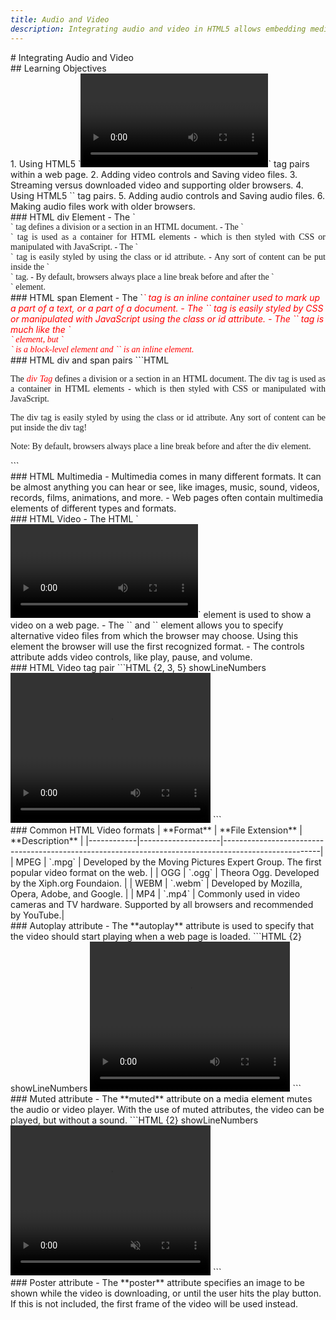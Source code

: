 ```yaml
---
title: Audio and Video
description: Integrating audio and video in HTML5 allows embedding media files directly into web pages for native playback.
---
```


<section>
# Integrating Audio and Video
</section>
<section>
## Learning Objectives <br />
1. Using HTML5 `<video>` and `</video>` tag pairs within a web page.
2. Adding video controls and Saving video files.
3. Streaming versus downloaded video and supporting older browsers.
4. Using HTML5 `<audio>` and `</audio>` tag pairs.
5. Adding audio controls and Saving audio files.
6. Making audio files work with older browsers.
</section>
<section>
### HTML div Element
- The `<div>` tag defines a division or a section in an HTML document.
- The `<div>` tag is used as a container for HTML elements
- which is then styled with CSS or manipulated with JavaScript.
- The `<div>` tag is easily styled by using the class or id attribute.
- Any sort of content can be put inside the `<div>` tag.
- By default, browsers always place a line break before and after the `<div>` element.
</section>
<section>
### HTML span Element
- The `<span>` tag is an inline container used to mark up a part of a text, or a part of a document.
- The `<span>` tag is easily styled by CSS or manipulated with JavaScript using the class or id attribute.
- The `<span>` tag is much like the `<div>` element, but `<div>` is a block-level element and `<span>` is an inline element.
</section>
<section>
### HTML div and span pairs
```HTML
<head>
  <meta charset="utf-8" />
  <meta name="viewport" content="width=device-width, initial-scale=1" />
  <title>DIV Tag</title>
  <style type="text/css">
    div {
      font-family: Verdana;
      text-align: justify;
    }
    span {
      font-style: italic;
      color: red;
    }
  </style>
</head>
<body>
  <div>
    <p>
      The <span>div Tag</span> defines a division or a section in an HTML document. The div tag is used as a 
      container in HTML elements - which is then styled with CSS or manipulated with JavaScript.
    </p>
    <p>
      The div tag is easily styled by using the class or id attribute. Any sort of content can be put inside the div tag!
    </p>
    <p>Note: By default, browsers always place a line break before and after the div element.</p>
  </div>
</body>
```
</section>
<section>
### HTML Multimedia
- Multimedia comes in many different formats. It can be almost anything you can hear or see, like images, music, sound, videos, records, films, animations, and more.
- Web pages often contain multimedia elements of different types and formats.
</section>
<section>
### HTML Video
- The HTML `<video>` and `</video>` element is used to show a video on a web page.
- The `<source>` and `</source>` element allows you to specify alternative video files 
  from which the browser may choose. Using this element the browser will use the first recognized format.
- The controls attribute adds video controls, like play, pause, and volume.
</section>
<section>
### HTML Video tag pair
```HTML {2, 3, 5} showLineNumbers
<body>
  <video style="width: 320px; height: 240px;" controls>
    <source src="cocomelon.mp4" type="video/mp4">
    Cocomelon Intro
  </video>
</body>
```
</section>
<section>
<SummaryTable>
### Common HTML Video formats
| **Format** | **File Extension** | **Description**                                                                                      |
|------------|--------------------|------------------------------------------------------------------------------------------------------|
| MPEG       | `.mpg`             | Developed by the Moving Pictures Expert Group. The first popular video format on the web.            |
| OGG        | `.ogg`             | Theora Ogg. Developed by the Xiph.org Foundaion.                                                     |
| WEBM       | `.webm`            | Developed by Mozilla, Opera, Adobe, and Google.                                                      |
| MP4        | `.mp4`             | Commonly used in video cameras and TV hardware. Supported by all browsers and recommended by YouTube.|
</SummaryTable>
</section>
<section>
### Autoplay attribute
- The **autoplay** attribute is used to specify that the video should start playing when a web page is loaded.
```HTML {2} showLineNumbers
<body>
  <video style="width: 320px; height: 240px;" autoplay>
    <source src="cocomelon.mp4" type="video/mp4">
    Cocomelon Intro
  </video>
</body>
```
</section>
<section>
### Muted attribute
- The **muted** attribute on a media element mutes the audio or video player. With the use of muted attributes, the video can be played, but without a sound.
```HTML {2} showLineNumbers
<body>
  <video style="width: 320px; height: 240px;" autoplay muted>
    <source src="cocomelon.mp4" type="video/mp4">
    Cocomelon Intro
  </video>
</body>
```
</section>
<section>
### Poster attribute
- The **poster** attribute specifies an image to be shown while the video is downloading, or until the user hits the play button. If this is not included, the first frame of the video will be used instead.
</section>